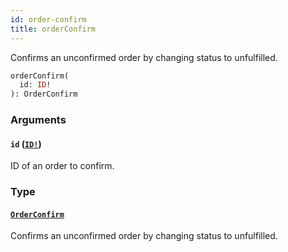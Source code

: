 ```yaml
---
id: order-confirm
title: orderConfirm
---
```


Confirms an unconfirmed order by changing status to unfulfilled.

```graphql
orderConfirm(
  id: ID!
): OrderConfirm

```

### Arguments

#### `id` ([`ID!`](/developer/api-reference/scalars/id))

ID of an order to confirm.

### Type

#### [`OrderConfirm`](/developer/api-reference/objects/order-confirm)

Confirms an unconfirmed order by changing status to unfulfilled.
